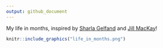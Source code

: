 ```yaml
---
output: github_document
---
```


My life in months, inspired by [Sharla Gelfand](https://twitter.com/sharlagelfand/status/1282783913002373121) and [Jill MacKay](https://twitter.com/jilly_mackay/status/1283064505229090819)!

```r
knitr::include_graphics("life_in_months.png")
```
